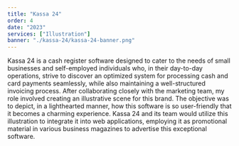 ```yaml
---
title: "Kassa 24"
order: 4
date: "2023"
services: ["Illustration"]
banner: "./kassa-24/kassa-24-banner.png"
---
```


Kassa 24 is a cash register software designed to cater to the needs of small
businesses and self-employed individuals who, in their day-to-day operations,
strive to discover an optimized system for processing cash and card payments
seamlessly, while also maintaining a well-structured invoicing process. After
collaborating closely with the marketing team, my role involved creating an
illustrative scene for this brand. The objective was to depict, in a
lighthearted manner, how this software is so user-friendly that it becomes a
charming experience. Kassa 24 and its team would utilize this illustration to
integrate it into web applications, employing it as promotional material in
various business magazines to advertise this exceptional software.

